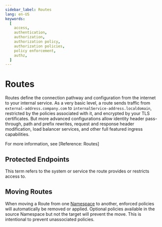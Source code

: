 ```yaml
---
sidebar_label: Routes
lang: en-US
keywords:
  [
    access,
    authentication,
    authorization,
    authorization policy,
    authorization policies,
    policy enforcement,
    authz,
  ]
---
```


# Routes

Routes define the connection pathway and configuration from the internet to your internal service. As a very basic level, a route sends traffic from `external-address.company.com` to `internalService-address.localdomain`, restricted by the policies associated with it, and encrypted by your TLS certificates. But more advanced configurations allow identity header pass-through, path and prefix rewrites, request and response header modification, load balancer services, and other full featured ingress capabilities.

For more information, see [Reference: Routes]

## Protected Endpoints

This term refers to the system or service the route provides or restricts access to.

## Moving Routes

When moving a Route from one [Namespace](#namespaces) to another, enforced policies will automatically be removed or applied. Optional policies available in the source Namespace but not the target will prevent the move. This is intentional to prevent unassociated policies.
